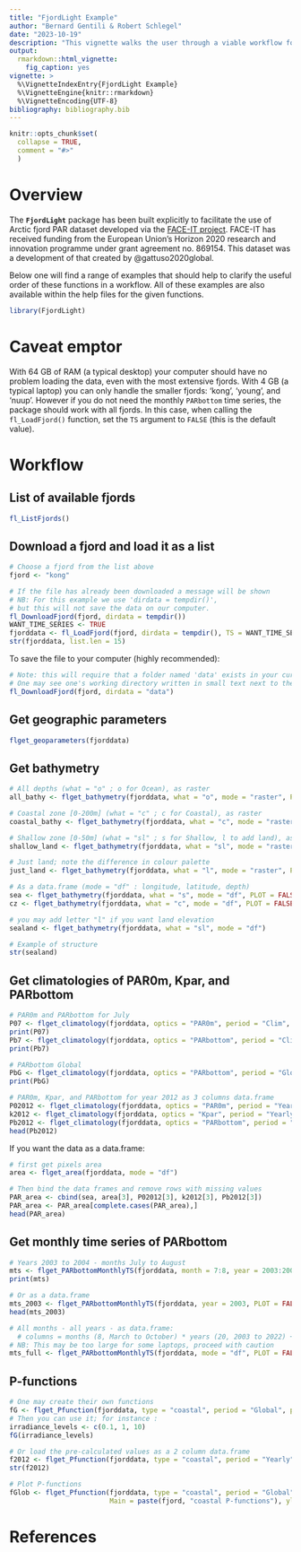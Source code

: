 ```yaml
---
title: "FjordLight Example"
author: "Bernard Gentili & Robert Schlegel"
date: "2023-10-19"
description: "This vignette walks the user through a viable workflow for using the functions within this package to work with the PAR dataset."
output: 
  rmarkdown::html_vignette:
    fig_caption: yes
vignette: >
  %\VignetteIndexEntry{FjordLight Example}
  %\VignetteEngine{knitr::rmarkdown}
  %\VignetteEncoding{UTF-8}
bibliography: bibliography.bib
---
```


```r
knitr::opts_chunk$set(
  collapse = TRUE,
  comment = "#>"
  )
```

# Overview

The __`FjordLight`__ package has been built explicitly to facilitate the use of Arctic fjord PAR dataset developed via the [FACE-IT project](https://www.face-it-project.eu/). FACE-IT has received funding from the European Union's Horizon 2020 research and innovation programme under grant agreement no. 869154. This dataset was a development of that created by @gattuso2020global.

Below one will find a range of examples that should help to clarify the useful order of these functions in a workflow. All of these examples are also available within the help files for the given functions.

```r
library(FjordLight)
```

# Caveat emptor

With 64 GB of RAM (a typical desktop) your computer should have no problem loading the data, even with the most extensive fjords. With 4 GB (a typical laptop) you can only handle the smaller fjords: 'kong', 'young', and 'nuup'. However if you do not need the monthly `PARbottom` time series, the package should work with all fjords. In this case, when calling the `fl_LoadFjord()` function, set the `TS` argument to `FALSE` (this is the default value).

# Workflow

## List of available fjords
```r
fl_ListFjords()
```

## Download a fjord and load it as a list

```r
# Choose a fjord from the list above
fjord <- "kong"

# If the file has already been downloaded a message will be shown
# NB: For this example we use 'dirdata = tempdir()',
# but this will not save the data on our computer.
fl_DownloadFjord(fjord, dirdata = tempdir())
WANT_TIME_SERIES <- TRUE
fjorddata <- fl_LoadFjord(fjord, dirdata = tempdir(), TS = WANT_TIME_SERIES)
str(fjorddata, list.len = 15)
```
To save the file to your computer (highly recommended):

```r
# Note: this will require that a folder named 'data' exists in your current workig directory
# One may see one's working directory written in small text next to the version of R in the console pane
fl_DownloadFjord(fjord, dirdata = "data")
```


## Get geographic parameters

```r
flget_geoparameters(fjorddata)
```

## Get bathymetry

```r
# All depths (what = "o" ; o for Ocean), as raster
all_bathy <- flget_bathymetry(fjorddata, what = "o", mode = "raster", PLOT = TRUE)

# Coastal zone [0-200m] (what = "c" ; c for Coastal), as raster
coastal_bathy <- flget_bathymetry(fjorddata, what = "c", mode = "raster", PLOT = TRUE)

# Shallow zone [0-50m] (what = "sl" ; s for Shallow, l to add land), as raster
shallow_land <- flget_bathymetry(fjorddata, what = "sl", mode = "raster", PLOT = TRUE)

# Just land; note the difference in colour palette
just_land <- flget_bathymetry(fjorddata, what = "l", mode = "raster", PLOT = TRUE)

# As a data.frame (mode = "df" : longitude, latitude, depth)
sea <- flget_bathymetry(fjorddata, what = "s", mode = "df", PLOT = FALSE)
cz <- flget_bathymetry(fjorddata, what = "c", mode = "df", PLOT = FALSE)

# you may add letter "l" if you want land elevation
sealand <- flget_bathymetry(fjorddata, what = "sl", mode = "df")

# Example of structure
str(sealand)
```

## Get climatologies of PAR0m, Kpar, and PARbottom

```r
# PAR0m and PARbottom for July
P07 <- flget_climatology(fjorddata, optics = "PAR0m", period = "Clim", month = 7, PLOT = TRUE)
print(P07)
Pb7 <- flget_climatology(fjorddata, optics = "PARbottom", period = "Clim", month = 7, PLOT = TRUE)
print(Pb7)

# PARbottom Global
PbG <- flget_climatology(fjorddata, optics = "PARbottom", period = "Global", PLOT = TRUE)
print(PbG)

# PAR0m, Kpar, and PARbottom for year 2012 as 3 columns data.frame
P02012 <- flget_climatology(fjorddata, optics = "PAR0m", period = "Yearly", year = 2012, mode = "df")
k2012 <- flget_climatology(fjorddata, optics = "Kpar", period = "Yearly", year = 2012, mode = "df")
Pb2012 <- flget_climatology(fjorddata, optics = "PARbottom", period = "Yearly", year = 2012, mode = "df")
head(Pb2012)
```

If you want the data as a data.frame:

```r
# first get pixels area
area <- flget_area(fjorddata, mode = "df")

# Then bind the data frames and remove rows with missing values
PAR_area <- cbind(sea, area[3], P02012[3], k2012[3], Pb2012[3])
PAR_area <- PAR_area[complete.cases(PAR_area),]
head(PAR_area)
```

## Get monthly time series of PARbottom

```r
# Years 2003 to 2004 - months July to August
mts <- flget_PARbottomMonthlyTS(fjorddata, month = 7:8, year = 2003:2004, PLOT = TRUE)
print(mts)

# Or as a data.frame
mts_2003 <- flget_PARbottomMonthlyTS(fjorddata, year = 2003, PLOT = FALSE, mode = "df")
head(mts_2003)
```

```r
# All months - all years - as data.frame: 
  # columns = months (8, March to October) * years (20, 2003 to 2022) + 2 (lon lat) = 162
# NB: This may be too large for some laptops, proceed with caution
mts_full <- flget_PARbottomMonthlyTS(fjorddata, mode = "df", PLOT = FALSE)
```

## P-functions

```r
# One may create their own functions
fG <- flget_Pfunction(fjorddata, type = "coastal", period = "Global", plot = FALSE)
# Then you can use it; for instance :
irradiance_levels <- c(0.1, 1, 10)
fG(irradiance_levels)

# Or load the pre-calculated values as a 2 column data.frame
f2012 <- flget_Pfunction(fjorddata, type = "coastal", period = "Yearly", year = 2012, mode = "df")
str(f2012)

# Plot P-functions
fGlob <- flget_Pfunction(fjorddata, type = "coastal", period = "Global", PLOT = TRUE, lty = 1, col = 1, lwd = 2, 
                         Main = paste(fjord, "coastal P-functions"), ylim = c(0, 50))
```

# References
